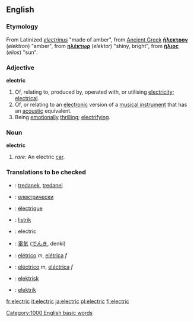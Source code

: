 ==English==

===Etymology===
From Latinized {{Gr.}} ''[[electrinus]]'' "made of amber", from [[Ancient Greek]]  '''[[ήλεκτρον]]''' (''elektron'') "amber", from '''[[ηλέκτωρ]]''' (''elektor'') "shiny, bright", from '''[[ήλιος]]''' (''elios'') "sun".

===Adjective===
'''electric'''

# Of, relating to, produced by, operated with, or utilising [[electricity]]; [[electrical]].
# Of, or relating to an [[electronic]] version of a [[musical instrument]] that has an [[acoustic]] equivalent.
# Being [[emotionally]] [[thrilling]]; [[electrifying]].

===Noun===
'''electric'''

# ''rare:'' An electric [[car]].

===Translations to be checked===
{{rfc-trans}}
{{checktrans}}
*{{ttbc|Breton}}: [[tredanek]], [[tredanel]]
*{{ttbc|Bulgarian}}: [[електрически]]
*{{ttbc|French}}: [[électrique]]
*{{ttbc|Indonesian}}: [[listrik]]
*{{ttbc|Interlingua}}: electric
*{{ttbc|Japanese}}: [[電気]] ([[でんき]], denki)
*{{ttbc|Portuguese}}: [[elétrico]] ''m'', [[elétrica]] ''f''
*{{ttbc|Spanish}}: [[eléctrico]] ''m'', [[eléctrica]] ''f''
*{{ttbc|Swedish}}: [[elektrisk]]
*{{ttbc|Turkish}}: [[elektrik]]

[[Category:1000 English basic words]]

[[fr:electric]]
[[it:electric]]
[[ja:electric]]
[[pl:electric]]
[[fi:electric]]